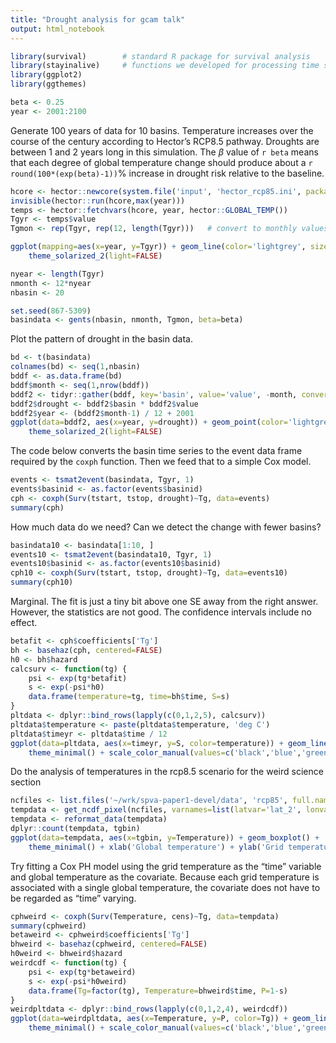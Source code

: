 ```yaml
---
title: "Drought analysis for gcam talk"
output: html_notebook
---
```



```r
library(survival)        # standard R package for survival analysis
library(stayinalive)     # functions we developed for processing time series.
library(ggplot2)
library(ggthemes)
```

```r
beta <- 0.25
year <- 2001:2100
```

Generate 100 years of data for 10 basins.  Temperature increases over the course of the century
according to Hector's RCP8.5 pathway.  Droughts are between 1 and 2 years long in this
simulation.  The $\beta$ value of `r beta` means that each degree of global temperature change should
produce about a `r round(100*(exp(beta)-1))`% increase in drought risk relative to the baseline.

```r
hcore <- hector::newcore(system.file('input', 'hector_rcp85.ini', package='hector'))
invisible(hector::run(hcore,max(year)))
temps <- hector::fetchvars(hcore, year, hector::GLOBAL_TEMP())
Tgyr <- temps$value
Tgmon <- rep(Tgyr, rep(12, length(Tgyr)))   # convert to monthly values
```
```r
ggplot(mapping=aes(x=year, y=Tgyr)) + geom_line(color='lightgrey', size=1.25) + ylab('Global temperature') +
    theme_solarized_2(light=FALSE)
```


```r
nyear <- length(Tgyr)
nmonth <- 12*nyear
nbasin <- 20

set.seed(867-5309)
basindata <- gents(nbasin, nmonth, Tgmon, beta=beta)
```

Plot the pattern of drought in the basin data.
```r
bd <- t(basindata)
colnames(bd) <- seq(1,nbasin)
bddf <- as.data.frame(bd)
bddf$month <- seq(1,nrow(bddf))
bddf2 <- tidyr::gather(bddf, key='basin', value='value', -month, convert=TRUE)
bddf2$drought <- bddf2$basin * bddf2$value
bddf2$year <- (bddf2$month-1) / 12 + 2001
ggplot(data=bddf2, aes(x=year, y=drought)) + geom_point(color='lightgrey') + ylim(c(1,nbasin+1)) + ylab('Ensemble run') +
    theme_solarized_2(light=FALSE)
```


The code below converts the basin time series to the event data frame required by the `coxph`
function.  Then we feed that to a simple Cox model.

```r
events <- tsmat2event(basindata, Tgyr, 1)
events$basinid <- as.factor(events$basinid)
cph <- coxph(Surv(tstart, tstop, drought)~Tg, data=events)
summary(cph)
```

How much data do we need?  Can we detect the change with fewer basins?
```r
basindata10 <- basindata[1:10, ]
events10 <- tsmat2event(basindata10, Tgyr, 1)
events10$basinid <- as.factor(events10$basinid)
cph10 <- coxph(Surv(tstart, tstop, drought)~Tg, data=events10)
summary(cph10)
```
Marginal.  The fit is just a tiny bit above one SE away from the right answer.
However, the statistics are not good.  The confidence intervals include no effect.

```r
betafit <- cph$coefficients['Tg']
bh <- basehaz(cph, centered=FALSE)
h0 <- bh$hazard
calcsurv <- function(tg) {
    psi <- exp(tg*betafit)
    s <- exp(-psi*h0)
    data.frame(temperature=tg, time=bh$time, S=s)
}
pltdata <- dplyr::bind_rows(lapply(c(0,1,2,5), calcsurv))
pltdata$temperature <- paste(pltdata$temperature, 'deg C')
pltdata$timeyr <- pltdata$time / 12
ggplot(data=pltdata, aes(x=timeyr, y=S, color=temperature)) + geom_line(size=1.1) + 
    theme_minimal() + scale_color_manual(values=c('black','blue','green','red'))
```

Do the analysis of temperatures in the rcp8.5 scenario for the weird science section

```r
ncfiles <- list.files('~/wrk/spva-paper1-devel/data', 'rcp85', full.names = TRUE)
tempdata <- get_ncdf_pixel(ncfiles, varnames=list(latvar='lat_2', lonvar='lon_2'))
tempdata <- reformat_data(tempdata)
dplyr::count(tempdata, tgbin)
ggplot(data=tempdata, aes(x=tgbin, y=Temperature)) + geom_boxplot() + 
    theme_minimal() + xlab('Global temperature') + ylab('Grid temperature')
```

Try fitting a Cox PH model using the grid temperature as the "time" variable and 
global temperature as the covariate.  Because each grid temperature is associated
with a single global temperature, the covariate does not have to be regarded as
"time" varying.

```r
cphweird <- coxph(Surv(Temperature, cens)~Tg, data=tempdata)
summary(cphweird)
betaweird <- cphweird$coefficients['Tg']
bhweird <- basehaz(cphweird, centered=FALSE)
h0weird <- bhweird$hazard
weirdcdf <- function(tg) {
    psi <- exp(tg*betaweird)
    s <- exp(-psi*h0weird)
    data.frame(Tg=factor(tg), Temperature=bhweird$time, P=1-s)
}
weirdpltdata <- dplyr::bind_rows(lapply(c(0,1,2,4), weirdcdf))
ggplot(data=weirdpltdata, aes(x=Temperature, y=P, color=Tg)) + geom_line(size=1.1) + 
    theme_minimal() + scale_color_manual(values=c('black','blue','green','red'))
```
